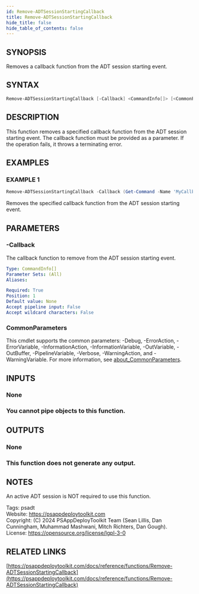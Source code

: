 ```yaml
---
id: Remove-ADTSessionStartingCallback
title: Remove-ADTSessionStartingCallback
hide_title: false
hide_table_of_contents: false
---
```


## SYNOPSIS

Removes a callback function from the ADT session starting event.

## SYNTAX

```powershell
Remove-ADTSessionStartingCallback [-Callback] <CommandInfo[]> [<CommonParameters>]
```

## DESCRIPTION

This function removes a specified callback function from the ADT session starting event.
The callback function must be provided as a parameter.
If the operation fails, it throws a terminating error.

## EXAMPLES

### EXAMPLE 1

```powershell
Remove-ADTSessionStartingCallback -Callback (Get-Command -Name 'MyCallbackFunction')
```

Removes the specified callback function from the ADT session starting event.

## PARAMETERS

### -Callback

The callback function to remove from the ADT session starting event.

```yaml
Type: CommandInfo[]
Parameter Sets: (All)
Aliases:

Required: True
Position: 1
Default value: None
Accept pipeline input: False
Accept wildcard characters: False
```

### CommonParameters

This cmdlet supports the common parameters: -Debug, -ErrorAction, -ErrorVariable, -InformationAction, -InformationVariable, -OutVariable, -OutBuffer, -PipelineVariable, -Verbose, -WarningAction, and -WarningVariable. For more information, see [about_CommonParameters](http://go.microsoft.com/fwlink/?LinkID=113216).

## INPUTS

### None

### You cannot pipe objects to this function.
## OUTPUTS

### None

### This function does not generate any output.
## NOTES
An active ADT session is NOT required to use this function.

Tags: psadt<br />
Website: https://psappdeploytoolkit.com<br />
Copyright: (C) 2024 PSAppDeployToolkit Team (Sean Lillis, Dan Cunningham, Muhammad Mashwani, Mitch Richters, Dan Gough).<br />
License: https://opensource.org/license/lgpl-3-0

## RELATED LINKS

[https://psappdeploytoolkit.com/docs/reference/functions/Remove-ADTSessionStartingCallback](https://psappdeploytoolkit.com/docs/reference/functions/Remove-ADTSessionStartingCallback)
